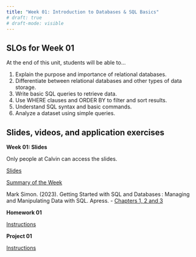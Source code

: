 ```yaml
---
title: "Week 01: Introduction to Databases & SQL Basics"
# draft: true
# draft-mode: visible
---
```


## SLOs for Week 01

At the end of this unit, students will be able to...

1.  Explain the purpose and importance of relational databases.
2.  Differentiate between relational databases and other types of data storage.
3.  Write basic SQL queries to retrieve data.
4.  Use WHERE clauses and ORDER BY to filter and sort results.
5.  Understand SQL syntax and basic commands.
6.  Analyze a dataset using simple queries.

#### 

## Slides, videos, and application exercises

::::: slide-deck
**Week 01: Slides**

Only people at Calvin can access the slides.

::: slides
[Slides](https://calvincollege-my.sharepoint.com/:p:/g/personal/ea47_calvin_edu/Ed4i8gUmZMdPlhcFrXyUilsBnIxoMmYw0g0K3M1ifQR6aw?e=Adrz4w){target="_blank"}
:::

::: source
[Summary of the Week](/week01-summary.qmd)
:::

::: reading
Mark Simon. (2023). Getting Started with SQL and Databases : Managing and Manipulating Data with SQL. Apress. - [Chapters 1, 2 and 3](https://calvin.primo.exlibrisgroup.com/permalink/01CALVIN_INST/1p09kqq/cdi_skillsoft_books24x7_bks000165833){target="_blank"}
:::
:::::

<!-- ## Homework assignments -->

:::: homework
**Homework 01**

::: instructions
[Instructions](/hws/hw01.qmd)
:::

```{=html}
<!-- ::: starter
[Starter](){target="_blank"}
::: -->
```
::::

<!-- ## Lab -->

:::: lab
**Project 01**

::: instructions
[Instructions](/projects/proj01.qmd)
:::
::::